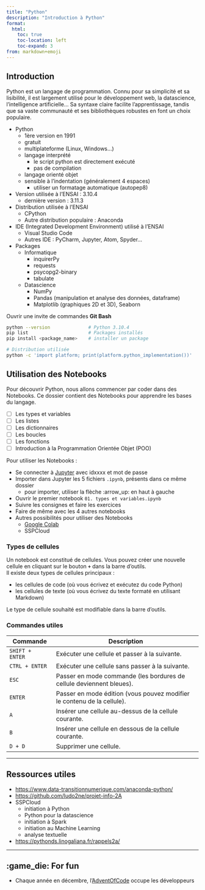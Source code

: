 ```yaml
---
title: "Python"
description: "Introduction à Python"
format: 
  html:
    toc: true
    toc-location: left
    toc-expand: 3
from: markdown+emoji
---
```


## Introduction

Python est un langage de programmation. Connu pour sa simplicité et sa lisibilité, il est largement utilisé pour le développement web, la datascience, l'intelligence artificielle... Sa syntaxe claire facilite l'apprentissage, tandis que sa vaste communauté et ses bibliothèques robustes en font un choix populaire.

* Python
  * 1ère version en 1991
  * gratuit
  * multiplateforme (Linux, Windows...)
  * langage interprété
    * le script python est directement exécuté
    * pas de compilation
  * langage orienté objet
  * sensible à l'indentation (généralement 4 espaces)
    * utiliser un formatage automatique (autopep8)
* Version utilisée à l'ENSAI : 3.10.4
  * dernière version : 3.11.3
* Distribution utilisée à l'ENSAI
  * CPython
  * Autre distribution populaire : Anaconda
* IDE (Integrated Development Environment) utilisé à l'ENSAI
  * Visual Studio Code
  * Autres IDE : PyCharm, Jupyter, Atom, Spyder...
* Packages
  * Informatique
    * inquirerPy
    * requests
    * psycopg2-binary
    * tabulate
  * Datascience
    * NumPy
    * Pandas (manipulation et analyse des données, dataframe)
    * Matplotlib (graphiques 2D et 3D), Seaborn

Ouvrir une invite de commandes **Git Bash**

```bash
python --version              # Python 3.10.4 
pip list                      # Packages installés
pip install <package_name>    # installer un package

# Distribution utilisée
python -c 'import platform; print(platform.python_implementation())'
```

## Utilisation des Notebooks

Pour découvrir Python, nous allons commencer par coder dans des Notebooks. Ce dossier contient des Notebooks pour apprendre les bases du langage.

* [ ] Les types et variables
* [ ] Les listes
* [ ] Les dictionnaires
* [ ] Les boucles
* [ ] Les fonctions
* [ ] Introduction à la Programmation Orientée Objet (POO)

Pour utiliser les Notebooks :

* Se connecter à [Jupyter](https://clust-n4.ensai.fr/) avec idxxxx et mot de passe
* Importer dans Jupyter les 5 fichiers `.ipynb`, présents dans ce même dossier
  * pour importer, utiliser la flèche :arrow_up: en haut à gauche
* Ouvrir le premier notebook `01. types et variables.ipynb`
* Suivre les consignes et faire les exercices
* Faire de même avec les 4 autres notebooks
* Autres possibilités pour utiliser des Notebooks
  * [Google Colab](https://colab.research.google.com/)
  * SSPCloud

### Types de cellules

Un notebook est constitué de cellules. Vous pouvez créer une nouvelle cellule en cliquant sur le bouton **`+`** dans la barre d'outils.  
Il existe deux types de cellules principaux :

* les cellules de code (où vous écrivez et exécutez du code Python)
* les cellules de texte (où vous écrivez du texte formaté en utilisant Markdown)  

Le type de cellule souhaité est modifiable dans la barre d'outils.  

### Commandes utiles

| Commande                   | Description                                                                       |
| -------------------------- | --------------------------------------------------------------------------------- |
| `SHIFT + ENTER`            | Exécuter une cellule et passer à la suivante.                                     |
| `CTRL + ENTER`             | Exécuter une cellule sans passer à la suivante.                                   |
| `ESC`                      | Passer en mode commande (les bordures de cellule deviennent bleues).              |
| `ENTER`                    | Passer en mode édition (vous pouvez modifier le contenu de la cellule).           |
| `A`                        | Insérer une cellule au-dessus de la cellule courante.                             |
| `B`                        | Insérer une cellule en dessous de la cellule courante.                            |
| `D + D`                    | Supprimer une cellule.                                                            |

---

## Ressources utiles

* <https://www.data-transitionnumerique.com/anaconda-python/>
* <https://github.com/ludo2ne/projet-info-2A>
* SSPCloud
  * initiation à Python
  * Python pour la datascience
  * initiation à Spark
  * initiation au Machine Learning
  * analyse textuelle
* <https://pythonds.linogaliana.fr/rappels2a/>

---

## :game_die: For fun

* Chaque année en décembre, l'<a href="https://adventofcode.com/" target="_blank">AdventOfCode</a> occupe les développeurs
